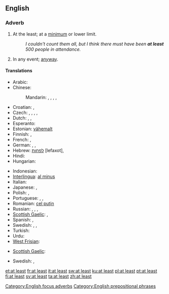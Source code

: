 ==English==

===Adverb===
{{en-adv|pos=[[at]] [[least]]|-}}

# {{context|focus}} At the least; at a [[minimum]] or lower limit.
#: ''I couldn't count them all, but I think there must have been '''at least''' 500 people in attendance.''
# In any event; [[anyway]].

====Translations====
{{trans-top|at a lower limit}}
* Arabic: {{t|ar|على الأقل|tr=3alaa al-'aqall}}
* Chinese:
*: Mandarin: {{t-|cmn|至少|tr=zhìshǎo|sc=Hani}},  {{t|cmn|頂少|sc=Hani}},  {{t|cmn|顶少|tr=dǐngshǎo|sc=Hani}},  {{t|cmn|起碼|sc=Hani}},  {{t|cmn|起码|tr=qǐmǎ|sc=Hani}}
* Croatian: {{t-|hr|barem}}, {{t-|hr|najmanje}}
* Czech: {{t+|cs|alespoň}}, {{t|cs|přinejmenším}},  {{t|cs|nejméně}},  {{t|cs|při nejmenším}},  {{t+|cs|aspoň}}
* Dutch: {{t-|nl|minstens}}, {{t+|nl|tenminste}}, {{t+|nl|althans}}
* Esperanto: {{t-|eo|minimume|xs=Esperanto}}
* Estonian: [[vähemalt]]
* Finnish: {{t+|fi|ainakin}}, {{t+|fi|vähintään}}
* French: {{t+|fr|au moins}},  {{t+|fr|au minimum}}
* German: {{t+|de|mindestens}},  {{t+|de|zumindest}},  {{t+|de|wenigstens}}
* Hebrew: [[לפחות]] [lefaxot], {{t|he|לפחות|tr=lefaxot|sc=Hebr}}
* Hindi: {{t|hi|कम से कम|tr=kam se kam|sc=Deva}}
* Hungarian: {{t+|hu|legalább}}
{{trans-mid}}
* Indonesian: {{t-|id|minimal|xs=Indonesian}}
* [[Interlingua]]: [[al minus]]
* Italian: {{t-|it|almeno}}
* Japanese: {{t|ja|せめて|tr=semete}},  {{t|ja|少なくとも|tr=sukunakutomo}}
* Polish: {{t+|pl|co najmniej}}, {{t+|pl|przynajmniej}}
* Portuguese: {{t+|pt|ao menos}}, {{t-|pt|pelo menos}}, {{t|pt|sequer}}
* Romanian: [[cel puţin]]
* Russian: {{t|ru|по меньшей мере|tr=po mén'šej mére}},  {{t|ru|по крайней мере|tr=po krájnej mére}}, {{t|ru|хотя бы|tr=xotjá by}}, {{t|ru|как минимум}}
* [[Scottish Gaelic]]: {{t-|gd|co-dhiù|xs=Scottish Gaelic}}, {{t-|gd|aig a' char as lugha|xs=Scottish Gaelic}}
* Spanish: {{t|es|al menos}}, {{t|es|por lo menos}}
* Swedish: {{t+|sv|åtminstone}},  {{t|sv|i alla fall}}, {{t+|sv|i varje fall}}
* Turkish: {{t|tr|en az}}
* Urdu: {{t|ur|کم سے کم|tr=kam se kam|sc=ur-Arab}}
* [[West Frisian]]: {{t-|fy|alteast|xs=West Frisian}}
{{trans-bottom}}
{{trans-top|anyway}}
* [[Scottish Gaelic]]: {{t-|gd|co-dhiù|xs=Scottish Gaelic}}
{{trans-mid}}
* Swedish: {{t+|sv|i varje fall}}, {{t+|sv|hur som helst}}
{{trans-bottom}}

[[Category:English focus adverbs]]
[[Category:English prepositional phrases]]

[[et:at least]]
[[fr:at least]]
[[it:at least]]
[[sw:at least]]
[[ku:at least]]
[[pl:at least]]
[[pt:at least]]
[[fi:at least]]
[[sv:at least]]
[[ta:at least]]
[[zh:at least]]